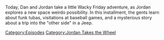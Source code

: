 {{DEFAULTSORT:
    #_EPISODE_0764:Jordan Takes The Wheel 9
}}{{Episode
    | title           = Jordan Takes The Wheel 9
    | caption         = Listen to this episode on [https://knowledgefight.libsyn.com/764-jordan-takes-the-wheel-9 Libsyn] [https://open.spotify.com/episode/7G0QamYMqxZplFL0fAVc5J Spotify]
    | episodeNumber   = 764
    | length          = 01:21:35
    | airDate         = January 6, 2023
    | episodeType     = [[:Category:Jordan Takes the Wheel|Jordan Takes the Wheel]]
    | appearance      = [[Whitley Strieber]], [[Joshua Cutchin]]
    | previousEpisode = [[763: December 15, 2003]]
    | nextEpisode     = [[765: Formulaic Objections Part 13]]
}}

{{Stub}}

Today, Dan and Jordan take a little Wacky Friday adventure, as Jordan explores a new space weirdo possibility.  In this installment, the gents learn about funk tubas, visitations at baseball games, and a mysterious story about a trip into the "other side" in a Jeep.

[[Category:Episodes]]
[[Category:Jordan Takes the Wheel]]
